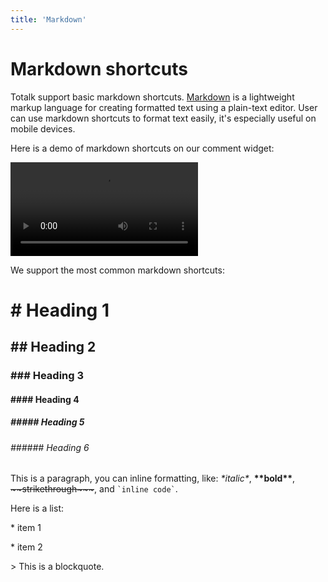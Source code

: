 ```yaml
---
title: 'Markdown'
---
```


# Markdown shortcuts

Totalk support basic markdown shortcuts.
[Markdown](https://en.wikipedia.org/wiki/Markdown) is a lightweight markup language for creating formatted text using a plain-text editor. User can use markdown shortcuts to format text easily, it's especially useful on mobile devices.

Here is a demo of markdown shortcuts on our comment widget:

<video controls>
  <source src="/videos/docs/features/markdown/markdown-shortcuts-demo.mp4" />
</video>

We support the most common markdown shortcuts:

# \# Heading 1

## \## Heading 2

### \### Heading 3

#### \#### Heading 4

##### \##### Heading 5

###### \###### Heading 6

This is a paragraph, you can inline formatting, like: _\*italic\*_, **\*\*bold\*\***, <del>\~~strikethrough\~~~</del>, and <code>\`inline code\`</code>.

Here is a list:

\* item 1

\* item 2

&gt; This is a blockquote.
